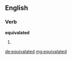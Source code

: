 ==English==

===Verb===
'''equivalated'''

# {{past of|equivalate}}

[[de:equivalated]]
[[mg:equivalated]]
